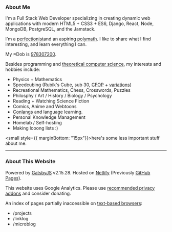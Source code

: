 
<Head title="About" />

### About Me

I'm a Full Stack Web Developer specializing in creating dynamic web applications with modern HTML5 + CSS3 + ES6, Django, React, Node, MongoDB, PostgreSQL, and the Jamstack.

I'm a [perfectionist](https://en.wikipedia.org/wiki/Perfectionism_(psychology))and an aspiring [polymath](https://en.wikipedia.org/wiki/Polymath). I like to share what I find interesting, and learn everything I can.

My &asymp;Dob is [978307200](https://duckduckgo.com/?q=unix+time+978307200).

Besides programming and [theoretical computer science](https://en.wikipedia.org/wiki/Theoretical_computer_science), my interests and hobbies include:
- Physics + Mathematics
- Speedcubing (Rubik's Cube, sub 30, [CFOP](https://en.wikipedia.org/wiki/CFOP_Method) + [variations](https://en.wikipedia.org/wiki/Rubik's_Cube#Variations))
- Recreational Mathematics, Chess, Crosswords, <Link to="/puzzles">Puzzles</Link>
- Philosphy / Art / History / Biology / Psychology
- <Link to="/books">Reading</Link> + <Link to="/movies-tv">Watching</Link> Science Fiction
- Comics, Anime and Webtoons
- [Conlangs](https://en.wikipedia.org/wiki/Constructed_language) and language learning.
- Personal Knowledge Management
- Homelab / Self-hosting
- Making looong lists :)

<small style={{ marginBottom: "15px"}}><Link to="/u7h9qf8h4z">here</Link>'s some less important stuff about me.</small>

---

### About This Website

Powered by [GatsbyJS](https://github.com/gatsbyjs/gatsby) v2.15.28\. Hosted on [Netlify](https://netlify.com/) (Previously [GitHub Pages](https://pages.github.com/)).

This website uses Google Analytics. Please use [recommended privacy addons](https://addons.mozilla.org/en-US/firefox/search/?category=privacy-security&sort=recommended%2Cusers&type=extension) and consider <Link to="/donate">donating</Link>.

An index of pages partially inaccessible on [text-based browsers](https://en.wikipedia.org/wiki/Text-based_web_browser#List_of_notable_text-based_web_browsers):
- <Link to="/projects">/projects</Link>
- <Link to="/linklog">/linklog</Link>
- <Link to="/microblog">/microblog</Link>

<LastUpdatedPages date="March 13, 2020"/>
